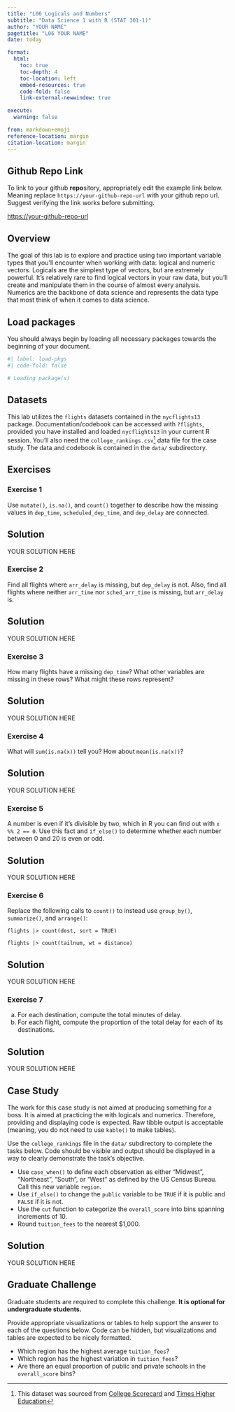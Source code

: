 ```yaml
---
title: "L06 Logicals and Numbers"
subtitle: "Data Science 1 with R (STAT 301-1)"
author: "YOUR NAME"
pagetitle: "L06 YOUR NAME"
date: today

format:
  html:
    toc: true
    toc-depth: 4
    toc-location: left
    embed-resources: true
    code-fold: false
    link-external-newwindow: true

execute:
  warning: false

from: markdown+emoji
reference-location: margin
citation-location: margin  
---
```


::: {.callout-tip icon=false}

## Github Repo Link

To link to your github **repo**sitory, appropriately edit the example link below. Meaning replace `https://your-github-repo-url` with your github repo url. Suggest verifying the link works before submitting.

[https://your-github-repo-url](https://your-github-repo-url)

:::

## Overview

The goal of this lab is to explore and practice using two important variable types that you'll encounter when working with data: logical and numeric vectors. Logicals are the simplest type of vectors, but are extremely powerful. It's relatively rare to find logical vectors in your raw data, but you’ll create and manipulate them in the course of almost every analysis. Numerics are the backbone of data science and represents the data type that most think of when it comes to data science. 

## Load packages

You should always begin by loading all necessary packages towards the beginning of your document.

```r
#| label: load-pkgs
#| code-fold: false

# Loading package(s)

```

## Datasets 

This lab utilizes the `flights` datasets contained in the `nycflights13` package. Documentation/codebook can be accessed with `?flights`, provided you have installed and loaded `nycflights13` in your current R session. You'll also need the `college_rankings.csv`^[This dataset was sourced from [College Scorecard](https://collegescorecard.ed.gov/data) and [Times Higher Education](https://www.timeshighereducation.com/rankings/united-states/2022#!/length/-1/sort_by/rank/sort_order/asc/cols/scores)] data file for the case study. The data and codebook is contained in the `data/` subdirectory.    

## Exercises

### Exercise 1 

Use `mutate()`, `is.na()`, and `count()` together to describe how the missing values in `dep_time`, `scheduled_dep_time`, and `dep_delay` are connected.

::: {.callout-tip icon="false"}
## Solution

YOUR SOLUTION HERE

:::

### Exercise 2

Find all flights where `arr_delay` is missing, but `dep_delay` is not. Also, find all flights where neither `arr_time` nor `sched_arr_time` is missing, but `arr_delay` is.

::: {.callout-tip icon="false"}
## Solution

YOUR SOLUTION HERE

:::

### Exercise 3

How many flights have a missing `dep_time`? What other variables are missing in these rows? What might these rows represent?

::: {.callout-tip icon="false"}
## Solution

YOUR SOLUTION HERE

:::

### Exercise 4

What will `sum(is.na(x))` tell you? How about `mean(is.na(x))`?

::: {.callout-tip icon="false"}
## Solution

YOUR SOLUTION HERE

:::

### Exercise 5

A number is even if it’s divisible by two, which in R you can find out with `x %% 2 == 0`. Use this fact and `if_else()` to determine whether each number between 0 and 20 is even or odd.

::: {.callout-tip icon="false"}
## Solution

YOUR SOLUTION HERE

:::

### Exercise 6

Replace the following calls to `count()` to instead use `group_by()`, `summarize()`, and `arrange()`:

`flights |> count(dest, sort = TRUE)`

`flights |> count(tailnum, wt = distance)`

::: {.callout-tip icon="false"}
## Solution

YOUR SOLUTION HERE

:::

### Exercise 7

a. For each destination, compute the total minutes of delay. 
b. For each flight, compute the proportion of the total delay for each of its destinations.

::: {.callout-tip icon="false"}
## Solution

YOUR SOLUTION HERE

:::


## Case Study

::: {.callout-warning}

The work for this case study is not aimed at producing something for a boss. It is aimed at practicing the with logicals and numerics. Therefore, providing and displaying code is expected. Raw tibble output is acceptable (meaning, you do not need to use `kable()` to make tables).

:::

Use the `college_rankings` file in the `data/` subdirectory to complete the tasks below. Code should be visible and output should be displayed in a way to clearly demonstrate the task's objective.

- Use `case_when()` to define each observation as either "Midwest", "Northeast", "South", or "West" as defined by the US Census Bureau. Call this new variable `region`.
- Use `if_else()` to change the `public` variable to be `TRUE` if it is public and `FALSE` if it is not.
- Use the `cut` function to categorize the `overall_score` into bins spanning increments of 10.
- Round `tuition_fees` to the nearest $1,000.

::: {.callout-tip icon="false"}
## Solution

YOUR SOLUTION HERE

:::


## Graduate Challenge

::: callout-important

Graduate students are required to complete this challenge. **It is optional for undergraduate students.**

:::

Provide appropriate visualizations or tables to help support the answer to each of the questions below. Code can be hidden, but visualizations and tables are expected to be nicely formatted.

- Which region has the highest average `tuition_fees`?
- Which region has the highest variation in `tuition_fees`?
- Are there an equal proportion of public and private schools in the `overall_score` bins?

